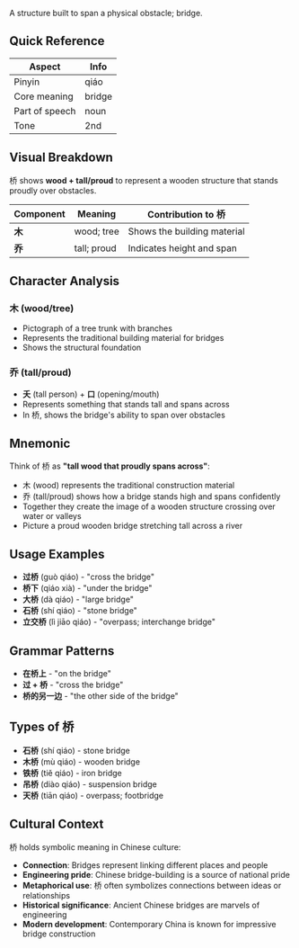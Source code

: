 A structure built to span a physical obstacle; bridge.

## Quick Reference

| Aspect         | Info   |
| -------------- | ------ |
| Pinyin         | qiáo   |
| Core meaning   | bridge |
| Part of speech | noun   |
| Tone           | 2nd    |

## Visual Breakdown

桥 shows **wood + tall/proud** to represent a wooden structure that stands proudly over obstacles.

| Component | Meaning     | Contribution to 桥          |
| --------- | ----------- | --------------------------- |
| **木**    | wood; tree  | Shows the building material |
| **乔**    | tall; proud | Indicates height and span   |

## Character Analysis

### 木 (wood/tree)

- Pictograph of a tree trunk with branches
- Represents the traditional building material for bridges
- Shows the structural foundation

### 乔 (tall/proud)

- **夭** (tall person) + **口** (opening/mouth)
- Represents something that stands tall and spans across
- In 桥, shows the bridge's ability to span over obstacles

## Mnemonic

Think of 桥 as **"tall wood that proudly spans across"**:

- 木 (wood) represents the traditional construction material
- 乔 (tall/proud) shows how a bridge stands high and spans confidently
- Together they create the image of a wooden structure crossing over water or valleys
- Picture a proud wooden bridge stretching tall across a river

## Usage Examples

- **过桥** (guò qiáo) - "cross the bridge"
- **桥下** (qiáo xià) - "under the bridge"
- **大桥** (dà qiáo) - "large bridge"
- **石桥** (shí qiáo) - "stone bridge"
- **立交桥** (lì jiāo qiáo) - "overpass; interchange bridge"

## Grammar Patterns

- **在桥上** - "on the bridge"
- **过 + 桥** - "cross the bridge"
- **桥的另一边** - "the other side of the bridge"

## Types of 桥

- **石桥** (shí qiáo) - stone bridge
- **木桥** (mù qiáo) - wooden bridge
- **铁桥** (tiě qiáo) - iron bridge
- **吊桥** (diào qiáo) - suspension bridge
- **天桥** (tiān qiáo) - overpass; footbridge

## Cultural Context

桥 holds symbolic meaning in Chinese culture:

- **Connection**: Bridges represent linking different places and people
- **Engineering pride**: Chinese bridge-building is a source of national pride
- **Metaphorical use**: 桥 often symbolizes connections between ideas or relationships
- **Historical significance**: Ancient Chinese bridges are marvels of engineering
- **Modern development**: Contemporary China is known for impressive bridge construction
